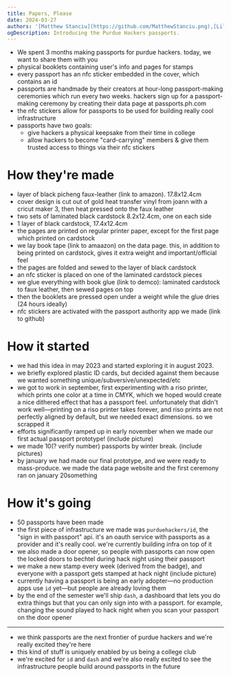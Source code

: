 ```yaml
---
title: Papers, Please
date: 2024-03-27
authors: '[Matthew Stanciu](https://github.com/MatthewStanciu.png),[Lilian Zhao](https://github.com/lilianzlettuce.png),[Jack Hogan](https://github.com/ImTheSquid.png),[Ayden Bridges](https://github.com/TheBlueTophat.png),[Hazel Roeder](https://github.com/fizzyapple12.png)'
ogDescription: Introducing the Purdue Hackers passports.
---
```


- We spent 3 months making passports for purdue hackers. today, we want to share them with you
- physical booklets containing user's info and pages for stamps
- every passport has an nfc sticker embedded in the cover, which contains an id
- passports are handmade by their creators at hour-long passport-making ceremonies which run every two weeks. hackers sign up for a passport-making ceremony by creating their data page at passports.ph.com
- the nfc stickers allow for passports to be used for building really cool infrastructure
- passports have two goals:
  - give hackers a physical keepsake from their time in college
  - allow hackers to become "card-carrying" members & give them trusted access to things via their nfc stickers

# How they're made

- layer of black picheng faux-leather (link to amazon). 17.8x12.4cm
- cover design is cut out of gold heat transfer vinyl from joann with a cricut maker 3, then heat pressed onto the faux leather
- two sets of laminated black cardstock 8.2x12.4cm, one on each side
- 1 layer of black cardstock, 17.4x12.4cm
- the pages are printed on regular printer paper, except for the first page which printed on cardstock
- we lay book tape (link to amaazon) on the data page. this, in addition to being printed on cardstock, gives it extra weight and important/official feel
- the pages are folded and sewed to the layer of black cardstock
- an nfc sticker is placed on one of the laminated cardstock pieces
- we glue everything with book glue (link to demco): laminated cardstock to faux leather, then sewed pages on top
- then the booklets are pressed open under a weight while the glue dries (24 hours ideally)
- nfc stickers are activated with the passport authority app we made (link to github)

# How it started

- we had this idea in may 2023 and started exploring it in august 2023.
- we briefly explored plastic ID cards, but decided against them because we wanted something unique/subversive/unexpected/etc
- we got to work in september, first experimenting with a riso printer, which prints one color at a time in CMYK, which we hoped would create a nice dithered effect that has a passport feel. unfortunately that didn't work well—printing on a riso printer takes forever, and riso prints are not perfectly aligned by default, but we needed exact dimensions. so we scrapped it
- efforts significantly ramped up in early november when we made our first actual passport prototype! (include picture)
- we made 10(? verify number) passports by winter break. (include pictures)
- by january we had made our final prototype, and we were ready to mass-produce. we made the data page website and the first ceremony ran on january 20something

# How it's going

- 50 passports have been made
- the first piece of infrastructure we made was `purduehackers/id`, the "sign in with passport" api. it's an oauth service with passports as a provider and it's really cool. we're currently building infra on top of it
- we also made a door opener, so people with passports can now open the locked doors to bechtel during hack night using their passport
- we make a new stamp every week (derived from the badge), and everyone with a passport gets stamped at hack night (include picture)
- currently having a passport is being an early adopter—no production apps use `id` yet—but people are already loving them
- by the end of the semester we'll ship `dash`, a dashboard that lets you do extra things but that you can only sign into with a passport. for example, changing the sound played to hack night when you scan your passport on the door opener

---

- we think passports are the next frontier of purdue hackers and we're really excited they're here
- this kind of stuff is uniquely enabled by us being a college club
- we're excited for `id` and `dash` and we're also really excited to see the infrastructure people build around passports in the future
